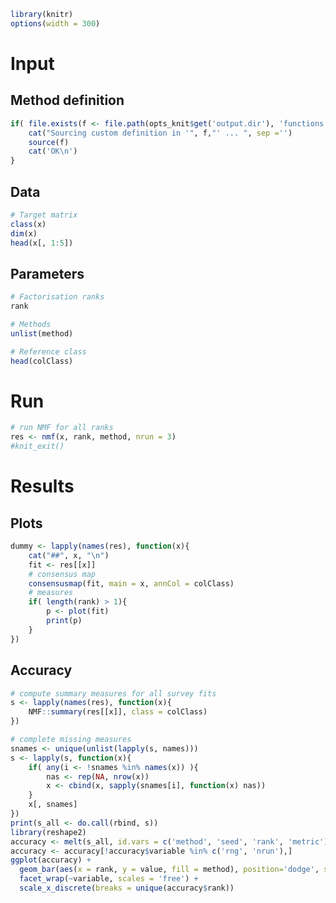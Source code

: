 

```r
library(knitr)
options(width = 300)
```

# Input

## Method definition
```r
if( file.exists(f <- file.path(opts_knit$get('output.dir'), 'functions.R')) ){
	cat("Sourcing custom definition in '", f,"' ... ", sep ='')
	source(f)
	cat('OK\n')
}
```

## Data

```r
# Target matrix
class(x)
dim(x)
head(x[, 1:5])
```
## Parameters
```r
# Factorisation ranks
rank

# Methods
unlist(method)

# Reference class
head(colClass)
```

# Run

```r
# run NMF for all ranks
res <- nmf(x, rank, method, nrun = 3)
#knit_exit()
```

# Results

## Plots

```r
dummy <- lapply(names(res), function(x){
	cat("##", x, "\n")
	fit <- res[[x]]
	# consensus map
	consensusmap(fit, main = x, annCol = colClass)
	# measures
	if( length(rank) > 1){
		p <- plot(fit)
		print(p)
	}
})
```

## Accuracy

```r
# compute summary measures for all survey fits
s <- lapply(names(res), function(x){
	NMF::summary(res[[x]], class = colClass)
})

# complete missing measures
snames <- unique(unlist(lapply(s, names)))
s <- lapply(s, function(x){
	if( any(i <- !snames %in% names(x)) ){
		nas <- rep(NA, nrow(x))
		x <- cbind(x, sapply(snames[i], function(x) nas))
	}
	x[, snames]
})
print(s_all <- do.call(rbind, s))
library(reshape2)
accuracy <- melt(s_all, id.vars = c('method', 'seed', 'rank', 'metric'))
accuracy <- accuracy[!accuracy$variable %in% c('rng', 'nrun'),]
ggplot(accuracy) + 
  geom_bar(aes(x = rank, y = value, fill = method), position='dodge', stat='identity') + 
  facet_wrap(~variable, scales = 'free') +
  scale_x_discrete(breaks = unique(accuracy$rank))
```
